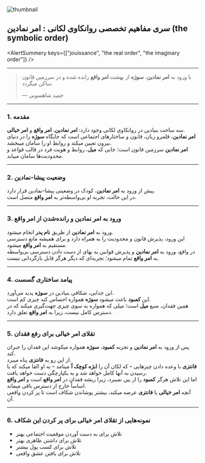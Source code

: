 
<section className="container flex max-w-screen-lg flex-col items-center mx-auto">

<Image
  src={thumbnail}
  alt="thumbnail"
  className="mt-4 w-full rounded-2xl object-cover border border-gray-800"
/>

<div className="prose dark:prose-invert max-w-full mx-auto w-full text-justify mt-6">

## سری مفاهیم تخصصی روانکاوی لکانی : امر نمادین (the symbolic order)

<AlertSummery keys={["jouissance", "the real order", "the imaginary order"]} />

---

> با ورود به **امر نمادین**، **سوژه** از بهشت **امر واقع** رانده شده و در سرزمین قانون ساکن میگردد.
>
> — حمید شاهسونی

---

### 1. مقدمه

سه ساحت بنیادین در روانکاوی لکانی وجود دارد: **امر نمادین**، **امر واقع** و **امر خیالی**.  
**امر نمادین**، قلمرو زبان، قانون و ساختارهای اجتماعی است که جایگاه **سوژه** را در دنیای بیرون تعیین میکند و روابط او را سامان میبخشد.  
**امر نمادین** سرزمین قانون است؛ جایی که **میل**، روابط و هویت فرد در قالب قواعد و محدودیت‌ها سامان مییابد.

---

### 2. وضعیت **پیشا-نمادین**

پیش از ورود به **امر نمادین**، کودک در وضعیتی پیشا-نمادین قرار دارد.  
در این حالت، تجربه او بی‌واسطه‌تر به **امر واقع** متصل است.

---

### 3. ورود به **امر نمادین** و رانده‌شدن از **امر واقع**

ورود به **امر نمادین** از طریق **نام پدر** انجام میشود.  
این ورود، پذیرش قانون و محدودیت را به همراه دارد و برای همیشه مانع دسترسی مستقیم به **امر واقع** میشود.  
در واقع، ورود به **امر نمادین** و پذیرش قوانین به بهای از دست دادن دسترسی بی‌واسطه به **امر واقع** تمام میشود؛ تجربه‌ای که دیگر هرگز قابل بازگردانی نیست.

---

### 4. پیامد ساختاری **گسست**

این جدایی، شکافی بنیادین در **سوژه** پدید می‌آورد.  
این **کمبود** باعث میشود **سوژه** همواره احساس کند چیزی کم است.  
همین فقدان، منبع **میل** است؛ میلی که همواره به سوی چیزی جهت‌گیری میکند که در دسترس کامل نیست، زیرا به **امر واقع** تعلق دارد.

---

### 5. تقلای **امر خیالی** برای رفع فقدان

پس از ورود به **امر نمادین** و تجربه **کمبود**، **سوژه** همواره میکوشد این فقدان را جبران کند.  
از این رو به **فانتزی** پناه میبرد.  
**فانتزی** با وعده دادن چیزهایی – که لکان آن را **ابژه کوچک آ** مینامد – به او القا میکند که با رسیدن به آنها کامل خواهد شد و به یکپارچگی دست خواهد یافت.  
اما این تلاش هرگز **کمبود** را از بین نمیبرد، زیرا ریشه فقدان در **امر واقع** است و **امر واقع** اساساً خارج از دسترس باقی میماند.  
آنچه **امر خیالی** با **فانتزی** عرضه میکند، بیشتر پوشاندن شکاف است تا پر کردن واقعی آن.

---

### 6. نمونه‌هایی از تقلای **امر خیالی** برای پر کردن این شکاف

- تلاش برای به دست آوردن موقعیت اجتماعی بهتر
- تلاش برای داشتن ظاهری بهتر
- تلاش برای کسب پول بیشتر
- تلاش برای یافتن عشق واقعی

</div>
</section>
